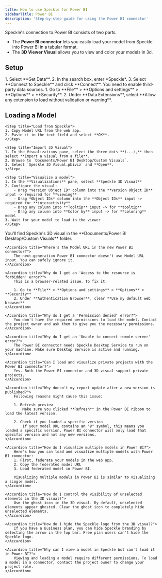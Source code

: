 ```yaml
---
title: How to use Speckle for Power BI
sidebarTitle: Power BI
description: 'Step-by-step guide for using the Power BI connector'
---
```



Speckle's connection to Power BI consists of two parts.

- The **Power BI connector** lets you easily load your model from Speckle into Power BI in a tabular format.
- The **3D Viewer Visual** allows you to view and color your models in 3d.

<Versions
  app="Power BI"
  versions="2020, 2021, 2022, 2023, 2024, 2025 & 2026"
  os="Windows"
/>

## Setup

<Steps>
  <Setup app="Power BI" />
  <Step title="Open the Power BI connector">
    1. Select **Get Data**. 2. In the search box, enter *Speckle*. 3. Select
    **Connect to Speckle** and click **Connect**.
  </Step>
</Steps>

<AccordionGroup>
  <Accordion title="Why don't I see Speckle as a data source in Power BI?">
    You need to enable third-party data sources. 1. Go to **File** > **Options
    and settings** > **Options** > **Security**. 2. Under **Data Extensions**,
    select **Allow any extension to load without validation or warning**.
  </Accordion>
</AccordionGroup>

## Loading a Model

<Steps>

    <Step title="Load from Speckle">
    1. Copy Model URL from the web app.
    2. Paste it in the text field and select **OK**.
    </Step>

    <Step title="Import 3D Visual">
    1. In the Visualizations pane, select the three dots **(...),** then select **Import a visual from a file**.
    2. Browse to `Documents/Power BI Desktop/Custom Visuals`.
    3. Select `Speckle 3D Visual.pbiviz` and **Open**.
    </Step>

    <Step title="Visualize a model">
    1. In the **Visualizations** pane, select **Speckle 3D Visual**
    2. Configure the visual:
        - Drag *Version Object ID* column into the **Version Object ID** input -> required for **viewing**
        - Drag *Object IDs* column into the **Object IDs** input ->  required for **interactivity**
        - Drag any column into **Tooltip** input -> for **tooltip**
        - Drag any column into **Color by** input -> for **coloring** model
    3. Wait for your model to load in the viewer
    </Step>

</Steps>

<AccordionGroup>
    <Accordion title="Where do I find the 3D visual?">
        You'll find Speckle's 3D visual in the **Documents/Power BI Desktop/Custom Visuals** folder.
    </Accordion>

    <Accordion title="Where's the Model URL in the new Power BI connector?">
        The next-generation Power BI connector doesn't use Model URL input. You can safely ignore it.
    </Accordion>

    <Accordion title="Why do I get an 'Access to the resource is forbidden' error?">
        This is a browser-related issue. To fix it:

        1. Go to **File** > **Options and settings** > **Options** > **Security**
        2. Under **Authentication Browser**, clear **Use my default web browser**
    </Accordion>

    <Accordion title="Why do I get a 'Permission denied' error?">
        You don't have the required permissions to load the model. Contact the project owner and ask them to give you the necessary permissions.
    </Accordion>

    <Accordion title="Why do I get an 'Unable to connect remote server' error?">
        The Power BI connector needs Speckle Desktop Service to run on your machine. Make sure Desktop Service is active and running.
    </Accordion>

    <Accordion title="Can I load and visualize private projects with the Power BI connector?">
        Yes. Both the Power BI connector and 3D visual support private projects.
    </Accordion>

    <Accordion title="Why doesn't my report update after a new version is published?">
        Following reasons might cause this issue:

        1. Refresh preview
            Make sure you clicked **Refresh** in the Power BI ribbon to load the latest version.

        2. Check if you loaded a specific version
            If your model URL contains an "@" symbol, this means you loaded a specific version. Power BI connector will only load that specific version and not any new versions.
    </Accordion>

    <Accordion title="How do I visualize multiple models in Power BI?">
        Here's how you can load and visualize multiple models with Power BI connector:
        1. First, federate your models in the web app.
        2. Copy the federated model URL
        3. Load federated model in Power BI.

        Visualizing multiple models in Power BI is similar to visualizing a single model.
    </Accordion>

    <Accordion title="How do I control the visibility of unselected elements in the 3D visual?">
        Use the ghost icon in the 3D visual. By default, unselected elements appear ghosted. Clear the ghost icon to completely hide unselected elements.
    </Accordion>

    <Accordion title="How do I hide the Speckle logo from the 3D visual?">
        If you have a Business plan, you can hide Speckle branding by selecting the arrow in the top bar. Free plan users can't hide the Speckle logo.
    </Accordion>

    <Accordion title="Why can I view a model in Speckle but can't load it in Power BI?">
        Viewing and loading a model require different permissions. To load a model in a connector, contact the project owner to change your project role.
    </Accordion>

</AccordionGroup>

<LearnMore />
